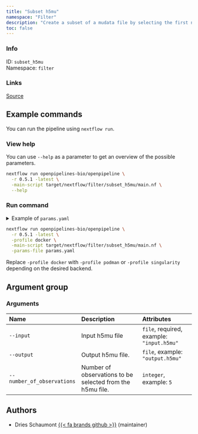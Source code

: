 ```yaml
---
title: "Subset h5mu"
namespace: "Filter"
description: "Create a subset of a mudata file by selecting the first number of observations"
toc: false
---
```


::: {.column-margin}

### Info

ID: `subset_h5mu`  
Namespace: `filter`

### Links
[Source](https://github.com/openpipelines-bio/openpipeline/blob/main/src/filter/subset_h5mu){.btn-action .btn-sm .btn-info .btn role="button"}

:::



## Example commands

You can run the pipeline using `nextflow run`.

### View help

You can use `--help` as a parameter to get an overview of the possible parameters.

```bash
nextflow run openpipelines-bio/openpipeline \
  -r 0.5.1 -latest \
  -main-script target/nextflow/filter/subset_h5mu/main.nf \
  --help
```

### Run command

<details>
<summary>Example of `params.yaml`</summary>
```yaml
# Arguments
input: # please fill in - example: "input.h5mu"
modality: "rna"
# output: "$id.$key.output.h5mu"
# number_of_observations: 5

# Nextflow input-output arguments
publish_dir: # please fill in - example: "output/"
# param_list: "my_params.yaml"
```
</details>

```bash
nextflow run openpipelines-bio/openpipeline \
  -r 0.5.1 -latest \
  -profile docker \
  -main-script target/nextflow/filter/subset_h5mu/main.nf \
  -params-file params.yaml
```

:::{.callout-note}
Replace `-profile docker` with `-profile podman` or `-profile singularity` depending on the desired backend.
:::

## Argument group

### Arguments

|Name                       |Description                                               |Attributes                                |
|:--------------------------|:---------------------------------------------------------|:-----------------------------------------|
|`--input`                  |Input h5mu file                                           |`file`, required, example: `"input.h5mu"` |
|`--output`                 |Output h5mu file.                                         |`file`, example: `"output.h5mu"`          |
|`--number_of_observations` |Number of observations to be selected from the h5mu file. |`integer`, example: `5`                   |

## Authors

  * Dries Schaumont [{{< fa brands github >}}](https://github.com/DriesSchaumont) (maintainer)

